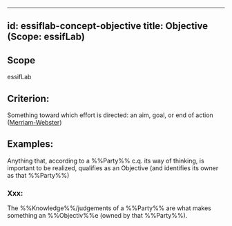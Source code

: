 
---
id: essiflab-concept-objective
title: Objective (Scope: essifLab)
---

## Scope
essifLab

## Criterion:
Something toward which effort is directed: an aim, goal, or end of action ([Merriam-Webster](https://www.merriam-webster.com/dictionary/objective))

## Examples:
Anything that, according to a %%Party%% c.q. its way of thinking, is important to be realized, qualifies as an Objective (and identifies its owner as that %%Party%%)

### Xxx:
The %%Knowledge%%/judgements of a %%Party%% are what makes something an %%Objectiv%%e (owned by that %%Party%%).

